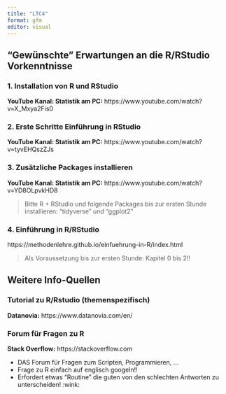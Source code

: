 ```yaml
---
title: "LTC4"
format: gfm
editor: visual
---
```


## "Gewünschte" Erwartungen an die R/RStudio Vorkenntnisse

### 1. Installation von R und RStudio

**YouTube Kanal: Statistik am PC:** https://www.youtube.com/watch?v=X_Mxya2Fis0

### 2. Erste Schritte Einführung in RStudio

**YouTube Kanal: Statistik am PC:** https://www.youtube.com/watch?v=tyvEHQszZJs

### 3. Zusätzliche Packages installieren

**YouTube Kanal: Statistik am PC:** https://www.youtube.com/watch?v=YD8OLpvkHD8

> Bitte R + RStudio und folgende Packages bis zur ersten Stunde installieren: "tidyverse" und "ggplot2"

### 4. Einführung in R/RStudio

https://methodenlehre.github.io/einfuehrung-in-R/index.html

> Als Voraussetzung bis zur ersten Stunde: Kapitel 0 bis 2!!

## Weitere Info-Quellen

### Tutorial zu R/Rstudio (themenspezifisch)

**Datanovia:** https://www.datanovia.com/en/

### Forum für Fragen zu R

**Stack Overflow:** https://stackoverflow.com

-   DAS Forum für Fragen zum Scripten, Programmieren, ...
-   Frage zu R einfach auf englisch googeln!!
-   Erfordert etwas "Routine" die guten von den schlechten Antworten zu unterscheiden! :wink:

